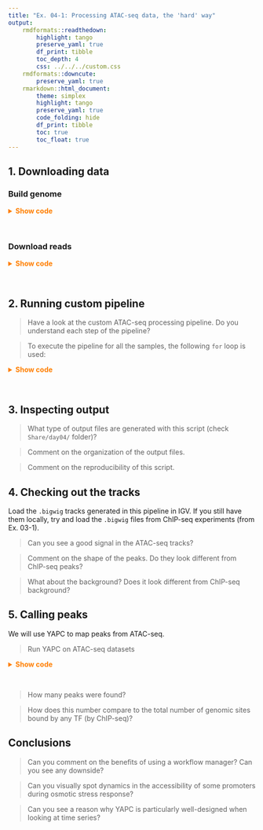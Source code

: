 ```yaml
---
title: "Ex. 04-1: Processing ATAC-seq data, the 'hard' way"
output: 
    rmdformats::readthedown: 
        highlight: tango
        preserve_yaml: true
        df_print: tibble
        toc_depth: 4
        css: ../../../custom.css
    rmdformats::downcute: 
        preserve_yaml: true
    rmarkdown::html_document: 
        theme: simplex
        highlight: tango
        preserve_yaml: true
        code_folding: hide
        df_print: tibble
        toc: true
        toc_float: true
---
```


## 1. Downloading data

### Build genome 

<details><summary style="color: #ff7f00; font-weight: bold">Show code</summary><p>
```sh
mkdir R64
wget \
    ftp://ftp.ensembl.org/pub/release-102/fasta/saccharomyces_cerevisiae/dna/Saccharomyces_cerevisiae.R64-1-1.dna.toplevel.fa.gz \
    -O R64/Saccharomyces_cerevisiae.R64-1-1.dna.toplevel.fa.gz \
    && gunzip R64/Saccharomyces_cerevisiae.R64-1-1.dna.toplevel.fa.gz
bwa index R64/Saccharomyces_cerevisiae.R64-1-1.dna.toplevel.fa -p R64/R64-1-1
samtools faidx R64/Saccharomyces_cerevisiae.R64-1-1.dna.toplevel.fa
cut -f1,2 R64/Saccharomyces_cerevisiae.R64-1-1.dna.toplevel.fa.fai > R64/R64-1-1.chrom.sizes
cd ..
```
</p></details><br>

### Download reads

<details><summary style="color: #ff7f00; font-weight: bold">Show code</summary><p>
```sh
mkdir data/
cd data/
curl -L ftp://ftp.sra.ebi.ac.uk/vol1/fastq/SRR182/006/SRR1822156/SRR1822156_1.fastq.gz -o SacCer3_00_rep2_SRR1822156_1.fastq.gz
curl -L ftp://ftp.sra.ebi.ac.uk/vol1/fastq/SRR182/006/SRR1822156/SRR1822156_2.fastq.gz -o SacCer3_00_rep2_SRR1822156_2.fastq.gz
curl -L ftp://ftp.sra.ebi.ac.uk/vol1/fastq/SRR182/009/SRR1822159/SRR1822159_1.fastq.gz -o SacCer3_30_rep1_SRR1822159_1.fastq.gz
curl -L ftp://ftp.sra.ebi.ac.uk/vol1/fastq/SRR182/009/SRR1822159/SRR1822159_2.fastq.gz -o SacCer3_30_rep1_SRR1822159_2.fastq.gz
curl -L ftp://ftp.sra.ebi.ac.uk/vol1/fastq/SRR182/000/SRR1822160/SRR1822160_1.fastq.gz -o SacCer3_30_rep2_SRR1822160_1.fastq.gz
curl -L ftp://ftp.sra.ebi.ac.uk/vol1/fastq/SRR182/000/SRR1822160/SRR1822160_2.fastq.gz -o SacCer3_30_rep2_SRR1822160_2.fastq.gz
curl -L ftp://ftp.sra.ebi.ac.uk/vol1/fastq/SRR182/007/SRR1822157/SRR1822157_1.fastq.gz -o SacCer3_15_rep1_SRR1822157_1.fastq.gz
curl -L ftp://ftp.sra.ebi.ac.uk/vol1/fastq/SRR182/007/SRR1822157/SRR1822157_2.fastq.gz -o SacCer3_15_rep1_SRR1822157_2.fastq.gz
curl -L ftp://ftp.sra.ebi.ac.uk/vol1/fastq/SRR182/005/SRR1822155/SRR1822155_1.fastq.gz -o SacCer3_00_rep1_SRR1822155_1.fastq.gz
curl -L ftp://ftp.sra.ebi.ac.uk/vol1/fastq/SRR182/005/SRR1822155/SRR1822155_2.fastq.gz -o SacCer3_00_rep1_SRR1822155_2.fastq.gz
curl -L ftp://ftp.sra.ebi.ac.uk/vol1/fastq/SRR182/008/SRR1822158/SRR1822158_1.fastq.gz -o SacCer3_15_rep2_SRR1822158_1.fastq.gz
curl -L ftp://ftp.sra.ebi.ac.uk/vol1/fastq/SRR182/008/SRR1822158/SRR1822158_2.fastq.gz -o SacCer3_15_rep2_SRR1822158_2.fastq.gz
curl -L ftp://ftp.sra.ebi.ac.uk/vol1/fastq/SRR182/002/SRR1822162/SRR1822162_1.fastq.gz -o SacCer3_45_rep2_SRR1822162_1.fastq.gz
curl -L ftp://ftp.sra.ebi.ac.uk/vol1/fastq/SRR182/002/SRR1822162/SRR1822162_2.fastq.gz -o SacCer3_45_rep2_SRR1822162_2.fastq.gz
curl -L ftp://ftp.sra.ebi.ac.uk/vol1/fastq/SRR182/001/SRR1822161/SRR1822161_1.fastq.gz -o SacCer3_45_rep1_SRR1822161_1.fastq.gz
curl -L ftp://ftp.sra.ebi.ac.uk/vol1/fastq/SRR182/001/SRR1822161/SRR1822161_2.fastq.gz -o SacCer3_45_rep1_SRR1822161_2.fastq.gz
curl -L ftp://ftp.sra.ebi.ac.uk/vol1/fastq/SRR182/004/SRR1822164/SRR1822164_1.fastq.gz -o SacCer3_60_rep2_SRR1822164_1.fastq.gz
curl -L ftp://ftp.sra.ebi.ac.uk/vol1/fastq/SRR182/004/SRR1822164/SRR1822164_2.fastq.gz -o SacCer3_60_rep2_SRR1822164_2.fastq.gz
curl -L ftp://ftp.sra.ebi.ac.uk/vol1/fastq/SRR182/003/SRR1822163/SRR1822163_1.fastq.gz -o SacCer3_60_rep1_SRR1822163_1.fastq.gz
curl -L ftp://ftp.sra.ebi.ac.uk/vol1/fastq/SRR182/003/SRR1822163/SRR1822163_2.fastq.gz -o SacCer3_60_rep1_SRR1822163_2.fastq.gz
cd ..
```
</p></details><br>

## 2. Running custom pipeline

> Have a look at the custom ATAC-seq processing pipeline. Do you understand each step of the pipeline?  

> To execute the pipeline for all the samples, the following `for` loop is used:

<details><summary style="color: #ff7f00; font-weight: bold">Show code</summary><p>
```sh
mkdir data/
curl -L ftp://ftp.sra.ebi.ac.uk/vol1/fastq/SRR182/001/SRR1822161/SRR1822161_1.fastq.gz -o data/SacCer3_45_rep1_SRR1822161_1.fastq.gz
curl -L ftp://ftp.sra.ebi.ac.uk/vol1/fastq/SRR182/001/SRR1822161/SRR1822161_2.fastq.gz -o data/SacCer3_45_rep1_SRR1822161_2.fastq.gz
#
cores=4
for sample in $(ls data/ | sed 's,_1.fastq.gz\|_2.fastq.gz,,' | uniq)
do 
    Share/day04/bin/ATAC_pipeline.sh "${sample}" "${cores}"
done
```
</p></details><br>

## 3. Inspecting output

> What type of output files are generated with this script (check `Share/day04/` folder)?  

> Comment on the organization of the output files.  

> Comment on the reproducibility of this script.  

## 4. Checking out the tracks 

Load the `.bigwig` tracks generated in this pipeline in IGV. 
If you still have them locally, try and load the `.bigwig` files from ChIP-seq experiments 
(from Ex. 03-1).  

> Can you see a good signal in the ATAC-seq tracks?  

> Comment on the shape of the peaks. Do they look different from ChIP-seq peaks?  

> What about the background? Does it look different from ChIP-seq background?  

## 5. Calling peaks 

We will use YAPC to map peaks from ATAC-seq. 

> Run YAPC on ATAC-seq datasets 

<details><summary style="color: #ff7f00; font-weight: bold">Show code</summary><p>
```sh
conda install -c bioconda yapc
mkdir _yapc-files/
yapc _yapc-files/stress-response \
    Share/day04/_bigwig-files/SacCer3_00_rep1_SRR1822155.bw Share/day04/_bigwig-files/SacCer3_00_rep2_SRR1822156.bw \
    Share/day04/_bigwig-files/SacCer3_15_rep1_SRR1822157.bw Share/day04/_bigwig-files/SacCer3_15_rep2_SRR1822158.bw \
    Share/day04/_bigwig-files/SacCer3_30_rep1_SRR1822159.bw Share/day04/_bigwig-files/SacCer3_30_rep2_SRR1822160.bw \
    Share/day04/_bigwig-files/SacCer3_45_rep1_SRR1822161.bw Share/day04/_bigwig-files/SacCer3_45_rep2_SRR1822162.bw \
    Share/day04/_bigwig-files/SacCer3_60_rep1_SRR1822163.bw Share/day04/_bigwig-files/SacCer3_60_rep2_SRR1822164.bw
```
</p></details><br>

> How many peaks were found?  

> How does this number compare to the total number of genomic sites bound by any TF (by ChIP-seq)? 

## Conclusions 

> Can you comment on the benefits of using a workflow manager? Can you see any downside?  

> Can you visually spot dynamics in the accessibility of some promoters during osmotic stress response?  

> Can you see a reason why YAPC is particularly well-designed when looking at time series? 
